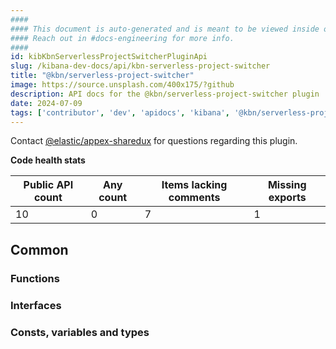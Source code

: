 ```yaml
---
####
#### This document is auto-generated and is meant to be viewed inside our experimental, new docs system.
#### Reach out in #docs-engineering for more info.
####
id: kibKbnServerlessProjectSwitcherPluginApi
slug: /kibana-dev-docs/api/kbn-serverless-project-switcher
title: "@kbn/serverless-project-switcher"
image: https://source.unsplash.com/400x175/?github
description: API docs for the @kbn/serverless-project-switcher plugin
date: 2024-07-09
tags: ['contributor', 'dev', 'apidocs', 'kibana', '@kbn/serverless-project-switcher']
---
```




Contact [@elastic/appex-sharedux](https://github.com/orgs/elastic/teams/appex-sharedux) for questions regarding this plugin.

**Code health stats**

| Public API count  | Any count | Items lacking comments | Missing exports |
|-------------------|-----------|------------------------|-----------------|
| 10 | 0 | 7 | 1 |

## Common

### Functions
<DocDefinitionList data={kbnServerlessProjectSwitcherObj.common.functions}/>

### Interfaces
<DocDefinitionList data={kbnServerlessProjectSwitcherObj.common.interfaces}/>

### Consts, variables and types
<DocDefinitionList data={kbnServerlessProjectSwitcherObj.common.misc}/>

